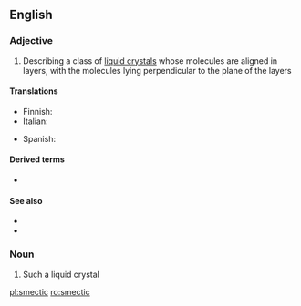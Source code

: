 ==English==

===Adjective===
{{en-adj|-}}

# {{lb|en|chemistry|physics}} Describing a class of [[liquid crystal]]s whose molecules are aligned in layers, with the molecules lying perpendicular to the plane of the layers

====Translations====
{{trans-top|if a class of liquid crystals whose molecules are aligned in layers}}
* Finnish: {{t|fi|smektinen}}
* Italian: {{t|it|smectico}}
{{trans-mid}}
* Spanish: {{t|es|esmético|m}}
{{trans-bottom}}

====Derived terms====
* {{l|en|smectic phase}}

====See also====
* {{l|en|cholesteric}}
* {{l|en|nematic}}

===Noun===
{{en-noun}}

# Such a liquid crystal

[[pl:smectic]]
[[ro:smectic]]